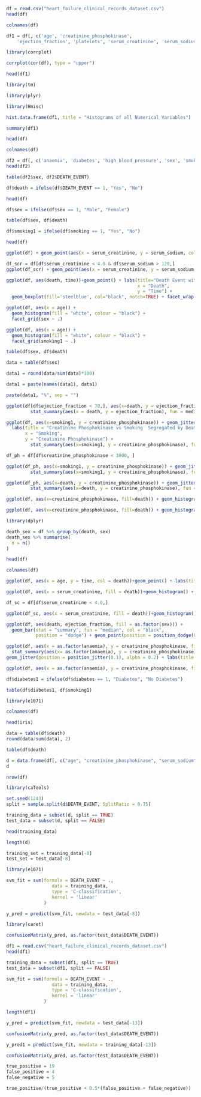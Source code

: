 

```{r}
df = read.csv("heart_failure_clinical_records_dataset.csv")
head(df)
```

```{r}
colnames(df)
```

```{r}
df1 = df[, c('age', 'creatinine_phosphokinase', 
    'ejection_fraction', 'platelets', 'serum_creatinine', 'serum_sodium')]
```


```{r}
library(corrplot)
```

```{r}
corrplot(cor(df), type = "upper")
```

```{r}
head(df1)
```


```{r}
library(tm)
```

```{r}
library(plyr)
```

```{r}
library(Hmisc)
```


```{r}
hist.data.frame(df1, title = "Histograms of all Numerical Variables")
```

```{r}
summary(df1)
```

```{r}
head(df)
```

```{r}
colnames(df)
```

```{r}
df2 = df[, c('anaemia', 'diabetes', 'high_blood_pressure', 'sex', 'smoking', 'DEATH_EVENT')]
head(df2)
```

```{r}
table(df2$sex, df2$DEATH_EVENT)
```

```{r}
df$death = ifelse(df$DEATH_EVENT == 1, "Yes", "No")
```

```{r}
head(df)
```

```{r}
df$sex = ifelse(df$sex == 1, "Male", "Female")
```

```{r}
table(df$sex, df$death)
```


```{r}
df$smoking1 = ifelse(df$smoking == 1, "Yes", "No")
```


```{r}
head(df)
```

```{r}
ggplot(df) + geom_point(aes(x = serum_creatinine, y = serum_sodium, colour = death, shape = death)) + ggtitle("Serum Creatinine vs Serum Sodium")
```

```{r}
df_scr = df[df$serum_creatinine < 4.0 & df$serum_sodium > 120,]
ggplot(df_scr) + geom_point(aes(x = serum_creatinine, y = serum_sodium, colour = death, shape = death)) + ggtitle("Serum Creatinine vs Serum Sodium")
```


```{r}
ggplot(df, aes(death, time))+geom_point() + labs(title="Death Event with Time Variable Segregated by Gender",
                                                 x = "Death",
                                                 y = "Time") +
  geom_boxplot(fill='steelblue', col="black", notch=TRUE) + facet_wrap(~ sex)
```

```{r}
ggplot(df, aes(x = age)) + 
  geom_histogram(fill = "white", colour = "black") + 
  facet_grid(sex ~ .)
```


```{r}
ggplot(df, aes(x = age)) + 
  geom_histogram(fill = "white", colour = "black") + 
  facet_grid(smoking1 ~ .)
```

```{r}
table(df$sex, df$death)
```

```{r}
data = table(df$sex)
```

```{r}
data1 = round(data/sum(data)*100)
```

```{r}
data1 = paste(names(data1), data1)
```

```{r}
paste(data1, "%", sep = "")
```

```{r}
ggplot(df[df$ejection_fraction < 70,], aes(x=death, y = ejection_fraction)) + geom_jitter(width=0.1)+ ggtitle("Death event vs Ejection Fraction") + 
         stat_summary(aes(x = death, y = ejection_fraction), fun = median, geom='point', colour = "red", size = 3)
```

```{r}
ggplot(df, aes(x=smoking1, y = creatinine_phosphokinase)) + geom_jitter(width=0.1)+ 
  labs(title = "Creatinine Phosphokinase vs Smoking  Segregated by Death Event",
       x = "Smoking",
       y = "Creatinine Phosphokinase") + 
         stat_summary(aes(x=smoking1, y = creatinine_phosphokinase), fun = mean, geom='point', colour = "red", size = 3) + facet_wrap(~death)
```

```{r}
df_ph = df[df$creatinine_phosphokinase < 3000, ]
```


```{r}
ggplot(df_ph, aes(x=smoking1, y = creatinine_phosphokinase)) + geom_jitter(width=0.1)+
         stat_summary(aes(x=smoking1, y = creatinine_phosphokinase), fun = mean, geom='point', colour = "red", size = 3) + facet_wrap(~death)
```

```{r}
ggplot(df_ph, aes(x=death, y = creatinine_phosphokinase)) + geom_jitter(width=0.1)+
         stat_summary(aes(x=death, y = creatinine_phosphokinase), fun = mean, geom='point', colour = "red", size = 3) 
```


```{r}
ggplot(df, aes(x=creatinine_phosphokinase, fill=death)) + geom_histogram(bins=20)+facet_wrap(~anaemia) + labs(title = "Distribution of Creatinine Phosphokinase", x = "Creatinine Phosphokinase", y = "Count")
```

```{r}
ggplot(df, aes(x=creatinine_phosphokinase, fill=death)) + geom_histogram(bins=20) + labs(title = "Distribution of Creatinine Phosphokinase", x = "Creatinine Phosphokinase", y = "Count")
```


```{r}
library(dplyr)
```


```{r}
death_sex = df %>% group_by(death, sex) 
death_sex %>% summarise(
  n = n()
)
```


```{r}
head(df)
```

```{r}
colnames(df)
```


```{r}
ggplot(df, aes(x = age, y = time, col = death))+geom_point() + labs(title = "Age vs Time", x = "Age", y = "Time")
```

```{r}
ggplot(df, aes(x = serum_creatinine, fill = death))+geom_histogram() + labs(title = "Distribution of Serum Creatinine different colors for death event", x = "Serum Creatinine", y = "Count")
```

```{r}
df_sc = df[df$serum_creatinine < 4.0,]
```

```{r}
ggplot(df_sc, aes(x = serum_creatinine, fill = death))+geom_histogram() + labs(title = "Distribution of Serum Creatinine different colors for death event", x = "Serum Creatinine", y = "Count")
```

```{r}
ggplot(df, aes(death, ejection_fraction, fill = as.factor(sex))) + 
  geom_bar(stat = "summary", fun = "median", col = "black",
           position = "dodge") + geom_point(position = position_dodge(0.9)) + labs(title = "Ejection Fraction per Death Event", x = "Death", y = "Ejection Fraction")
```


```{r}
ggplot(df, aes(x = as.factor(anaemia), y = creatinine_phosphokinase, fill = death)) + geom_violin() +
  stat_summary(aes(x= as.factor(anaemia), y = creatinine_phosphokinase), fun = median, geom='point', colour = "red", size = 3)+facet_wrap(~death)+
geom_jitter(position = position_jitter(0.1), alpha = 0.2) + labs(title = "Creatinine Phosphokinase for Anaemia State Segregated by Death Event", x = "Anaemia", y ="Creatinine Phosphokinase")
```

```{r}
ggplot(df, aes(x = as.factor(anaemia), y = creatinine_phosphokinase, fill = death)) + geom_violin() +geom_boxplot(width = 0.1) + facet_wrap(~ death)
```

```{r}
df$diabetes1 = ifelse(df$diabetes == 1, "Diabetes", "No Diabetes")
```


```{r}
table(df$diabetes1, df$smoking1)
```

```{r}
library(e1071)
```

```{r}
colnames(df)
```
```{r}
head(iris)
```

```{r}
data = table(df$death)
round(data/sum(data), 2)
```


```{r}
table(df$death)
```


```{r}
d = data.frame(df[, c("age", "creatinine_phosphokinase", "serum_sodium", "anaemia", "high_blood_pressure", "serum_creatinine", "time", "DEATH_EVENT")])
d
```

```{r}
nrow(df)
```
```{r}
library(caTools)
```

```{r}
set.seed(1243)
split = sample.split(d$DEATH_EVENT, SplitRatio = 0.75)
```

```{r}
training_data = subset(d, split == TRUE)
test_data = subset(d, split == FALSE)
```


```{r}
head(training_data)
```

```{r}
length(d)
```

```{r}
training_set = training_data[-8]
test_set = test_data[-8]
```

```{r}
library(e1071)
```


```{r}
svm_fit = svm(formula = DEATH_EVENT ~ .,
                 data = training_data,
                 type = 'C-classification',
                 kernel = 'linear'
              )
```


```{r}
y_pred = predict(svm_fit, newdata = test_data[-8])
```


```{r}
library(caret)
```


```{r}
confusionMatrix(y_pred, as.factor(test_data$DEATH_EVENT))
```

```{r}
df1 = read.csv("heart_failure_clinical_records_dataset.csv")
head(df1)
```


```{r}
training_data = subset(df1, split == TRUE)
test_data = subset(df1, split == FALSE)
```

```{r}
svm_fit = svm(formula = DEATH_EVENT ~ .,
                 data = training_data,
                 type = 'C-classification',
                 kernel = 'linear'
              )
```

```{r}
length(df1)
```


```{r}
y_pred = predict(svm_fit, newdata = test_data[-13])
```

```{r}
confusionMatrix(y_pred, as.factor(test_data$DEATH_EVENT))
```

```{r}
y_pred1 = predict(svm_fit, newdata = training_data[-13])
```

```{r}
confusionMatrix(y_pred, as.factor(test_data$DEATH_EVENT))
```

```{r}
true_positive = 19
false_positive = 4
false_negative = 5
```


```{r}
true_positive/(true_positive + 0.5*(false_positive + false_negative))
```

